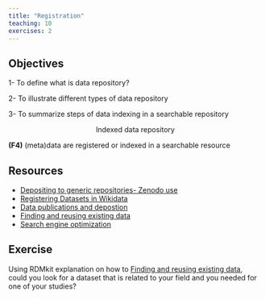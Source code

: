 ```yaml
---
title: "Registration"
teaching: 10
exercises: 2
---
```


::: callout
## Objectives
1- To define what is data repository?

2- To illustrate different types of data repository

3- To summarize steps of data indexing in a searchable repository
:::

<p style="text-align: center;">Indexed data repository</p>

**(F4)** (meta)data are registered or indexed in a searchable resource

::: callout
## Resources

- [Depositing to generic repositories- Zenodo use](https://faircookbook.elixir-europe.org/content/recipes/findability/zenodo-deposition.html)
- [Registering Datasets in Wikidata](https://faircookbook.elixir-europe.org/content/recipes/findability/registeringDatasets.html)
- [Data publications and depostion](https://rdmkit.elixir-europe.org/data_publication)
- [Finding and reusing existing data](https://rdmkit.elixir-europe.org/existing_data)
- [Search engine optimization](https://faircookbook.elixir-europe.org/content/recipes/findability/seo.html)
:::

::: challenge
## Exercise
Using RDMkit explanation on how to [Finding and reusing existing data](https://rdmkit.elixir-europe.org/existing_data), could you look for a dataset that is related to your field and you needed for one of your studies?
:::
